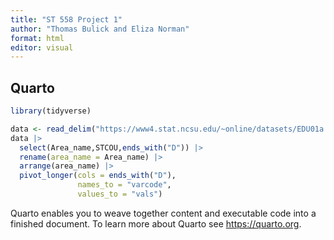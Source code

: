 ```yaml
---
title: "ST 558 Project 1"
author: "Thomas Bulick and Eliza Norman"
format: html
editor: visual
---
```


## Quarto

```r
library(tidyverse)
```

```r
data <- read_delim("https://www4.stat.ncsu.edu/~online/datasets/EDU01a.csv",delim=",")
data |>
  select(Area_name,STCOU,ends_with("D")) |>
  rename(area_name = Area_name) |>
  arrange(area_name) |> 
  pivot_longer(cols = ends_with("D"), 
               names_to = "varcode", 
               values_to = "vals")

```

Quarto enables you to weave together content and executable code into a finished document. To learn more about Quarto see <https://quarto.org>.